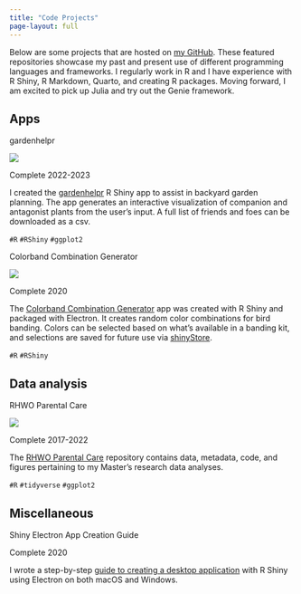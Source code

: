 ---
title: "Code Projects"
page-layout: full
---

Below are some projects that are hosted on [my GitHub](https://github.com/lawalter). These featured repositories showcase my past and present use of different programming languages and frameworks. I regularly work in R and I have experience with R Shiny, R Markdown, Quarto, and creating R packages. Moving forward, I am excited to pick up Julia and try out the Genie framework. 

## Apps

::: {.grid}

::: {.g-col-12 .g-col-md-6}

<div class="card bg-light mb-3">
  <div class="card-header">gardenhelpr</div>
  <div class="card-body">
  ![](images/gh_app.png){fig-alt="Screenshot of Garden Helper application" fig-align="center"}

<span class="badge rounded-pill bg-success">Complete</span> <span class="badge rounded-pill bg-secondary">2022-2023</span> 

<p class="card-text">I created the [gardenhelpr](https://github.com/lawalter/gardenhelpr) R Shiny app to assist in backyard garden planning. The app generates an interactive visualization of companion and antagonist plants from the user's input. A full list of friends and foes can be downloaded as a csv.</p>

<p class="card-text">`#R` `#RShiny` `#ggplot2`</p>
  </div>
</div>

:::

::: {.g-col-12 .g-col-md-6}

<div class="card bg-light mb-3">
  <div class="card-header">Colorband Combination Generator</div>
  <div class="card-body">
  ![](images/app_img_m.png){fig-alt="Screenshot of Colorband Combination desktop app" fig-align="center"}

<span class="badge rounded-pill bg-success">Complete</span> <span class="badge rounded-pill bg-secondary">2020</span> 

<p class="card-text">The [Colorband Combination Generator](https://github.com/lawalter/colorband-app) app was created with R Shiny and packaged with Electron. It creates random color combinations for bird banding. Colors can be selected based on what's available in a banding kit, and selections are saved for future use via [shinyStore](https://github.com/trestletech/shinyStore).</p>

<p class="card-text">`#R` `#RShiny`</p>
  </div>
</div>

:::

:::

## Data analysis

::: {.grid}

::: {.g-col-12 .g-col-md-6}

<div class="card bg-light mb-3">
  <div class="card-header">RHWO Parental Care</div>
  <div class="card-body">
  ![](images/rhwo.jpg){fig-alt="Photo of Red-headed Woodpecker" fig-align="center"}

<span class="badge rounded-pill bg-success">Complete</span> <span class="badge rounded-pill bg-secondary">2017-2022</span> 

<p class="card-text">The [RHWO Parental Care](https://github.com/lawalter/rhwo-parental-care) repository contains data, metadata, code, and figures pertaining to my Master's research data analyses.</p>

<p class="card-text">`#R` `#tidyverse` `#ggplot2`</p>
  </div>
</div>

:::

:::

## Miscellaneous

::: {.grid}

::: {.g-col-12 .g-col-md-6}

<div class="card bg-light mb-3">
  <div class="card-header">Shiny Electron App Creation Guide</div>
  <div class="card-body">

<span class="badge rounded-pill bg-success">Complete</span> <span class="badge rounded-pill bg-secondary">2020</span> 

<p class="card-text">I wrote a step-by-step [guide to creating a desktop application](https://github.com/lawalter/r-shiny-electron-app) with R Shiny using Electron on both macOS and Windows.</p>
  </div>
</div>

:::

:::
